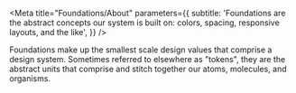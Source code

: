 
<Meta
  title="Foundations/About"
  parameters={{
    subtitle:
      'Foundations are the abstract concepts our system is built on: colors, spacing, responsive layouts, and the like',
  }}
/>

Foundations make up the smallest scale design values that comprise a design system.
Sometimes referred to elsewhere as "tokens", they are the abstract units that comprise and stitch together our atoms, molecules, and organisms.

<TableOfContents />
